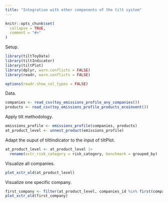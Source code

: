 ```yaml
---
title: "Integration with other components of the tilt system"
---
```


```r
knitr::opts_chunk$set(
  collapse = TRUE,
  comment = "#>"
)
```

Setup.

```r
library(tiltToyData)
library(tiltIndicator)
library(tiltPlot)
library(dplyr, warn.conflicts = FALSE)
library(readr, warn.conflicts = FALSE)

options(readr.show_col_types = FALSE)
```

Data.

```r
companies <- read_csv(toy_emissions_profile_any_companies())
products <- read_csv(toy_emissions_profile_products_ecoinvent())
```

Apply tilt methodology.

```r
emissions_profile <- emissions_profile(companies, products)
at_product_level <- unnest_product(emissions_profile)
```

Adapt the ouput of tiltIindicator to the input of tiltPlot.

```r
at_product_level <- at_product_level |>
  rename(xctr_risk_category = risk_category, benchmark = grouped_by)
```

Visualize all companies.

```r
plot_xctr_old(at_product_level)
```

Visualize one specific company.

```r
first_company <- filter(at_product_level, companies_id %in% first(companies_id))
plot_xctr_old(first_company)
```
